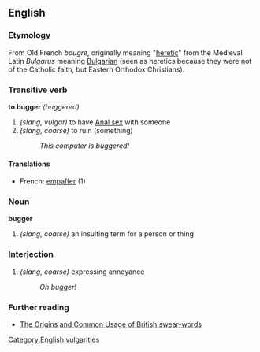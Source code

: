 ==English==

===Etymology===
From Old French ''bougre'', originally meaning "[[heretic]]" from the Medieval Latin ''Bulgarus'' meaning [[Bulgarian]] (seen as heretics because they were not of the Catholic faith, but Eastern Orthodox Christians).

===Transitive verb===
'''to bugger''' ''(buggered)''
#''(slang, vulgar)'' to have [[Anal sex]] with someone
#''(slang, coarse)'' to ruin (something)
#:''This computer is buggered!''

====Translations====
*French: [[empaffer]] (1)

===Noun===
'''bugger'''
#''(slang, coarse)'' an insulting term for a person or thing

===Interjection===
#''(slang, coarse)'' expressing annoyance
#:''Oh bugger!''

===Further reading===

*[http://www.bbc.co.uk/dna/h2g2/A753527 The Origins and Common Usage of British swear-words]

[[Category:English vulgarities]]